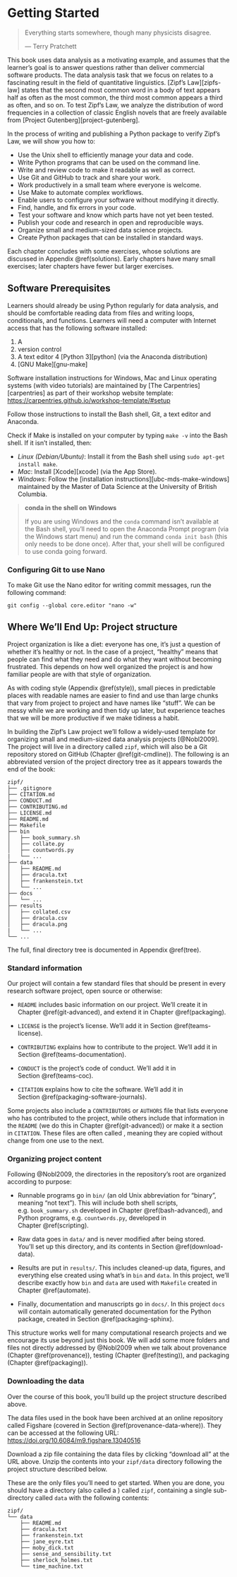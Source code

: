 # Getting Started {#getting-started}

> Everything starts somewhere, though many physicists disagree.
>
> --- Terry Pratchett\index{Pratchett,  Terry}

This book uses data analysis as a motivating example,
and assumes that the learner's goal is to answer questions
rather than deliver commercial software products.
The data analysis task that we focus on
relates to a fascinating result in the field of quantitative linguistics.
[Zipf's Law][zipfs-law] states that the second most common word in a body of text
appears half as often as the most common,
the third most common appears a third as often, and so on.
To test Zipf's Law,
we analyze the distribution of word frequencies
in a collection of classic English novels
that are freely available from [Project Gutenberg][project-gutenberg].

In the process of writing and publishing a Python package to verify Zipf's Law,
we will show you how to:

-   Use the Unix shell to efficiently manage your data and code.
-   Write Python programs that can be used on the command line.
-   Write and review code to make it readable as well as correct.
-   Use Git and GitHub to track and share your work.
-   Work productively in a small team where everyone is welcome.
-   Use Make to automate complex workflows.
-   Enable users to configure your software without modifying it directly.
-   Find, handle, and fix errors in your code.
-   Test your software and know which parts have not yet been tested.
-   Publish your code and research in open and reproducible ways.
-   Organize small and medium-sized data science projects.
-   Create Python packages that can be installed in standard ways.

Each chapter concludes with some exercises,
whose solutions are discussed in Appendix \@ref(solutions).
Early chapters have many small exercises;
later chapters have fewer but larger exercises.

## Software Prerequisites {#install-software}

Learners should already be using Python regularly for data analysis,
and should be comfortable reading data from files
and writing loops, conditionals, and functions.
Learners will need a computer with Internet access
that has the following software installed:

1. A \gref{Bash shell}{shell}
2. \gref{Git}{git} version control
3. A text editor
4 [Python 3][python] (via the Anaconda distribution)
5. [GNU Make][gnu-make]

Software installation instructions for Windows, Mac and Linux operating systems
(with video tutorials) are maintained by [The Carpentries][carpentries]
as part of their workshop website template:  
<https://carpentries.github.io/workshop-template/#setup>

Follow those instructions to install the Bash shell, Git, a text editor and Anaconda.

Check if Make is installed on your computer by typing `make -v` into the Bash
shell. If it isn't installed, then:

- *Linux (Debian/Ubuntu)*: Install it from the Bash shell using `sudo apt-get install make`.
- *Mac*: Install [Xcode][xcode] (via the App Store).
- *Windows*: Follow the [installation instructions][ubc-mds-make-windows] maintained by the
  Master of Data Science at the University of British Columbia.

> **conda in the shell on Windows**
>
> If you are using Windows and the `conda` command isn't available at the Bash shell,
> you'll need to open the Anaconda Prompt program (via the Windows start menu)
> and run the command `conda init bash` (this only needs to be done once).
> After that, your shell will be configured to use conda going forward.

### Configuring Git to use Nano {#install-git-nano}

To make Git use the Nano editor for writing commit messages,
run the following command:

```shell
git config --global core.editor "nano -w"
```

## Where We'll End Up: Project structure {#intro-structure}

Project organization is like a diet:
everyone has one,
it's just a question of whether it's healthy or not.
In the case of a project,
"healthy" means that people can find what they need and do what they want without becoming frustrated.
This depends on how well organized the project is
and how familiar people are with that style of organization.

As with coding style (Appendix \@ref(style)),
small pieces in predictable places with readable names are easier to find and use
than large chunks that vary from project to project and have names like "stuff".
We can be messy while we are working and then tidy up later,
but experience teaches that we will be more productive if we make tidiness a habit.  

In building the Zipf's Law project we'll follow 
a widely-used template
for organizing small and medium-sized data analysis projects [@Nobl2009].
The project will live in a directory called `zipf`, 
which will also be a Git repository stored on GitHub (Chapter \@ref(git-cmdline)).
The following is an abbreviated version of the project directory tree
as it appears towards the end of the book:

```text
zipf/
├── .gitignore
├── CITATION.md
├── CONDUCT.md
├── CONTRIBUTING.md   
├── LICENSE.md   
├── README.md
├── Makefile   
├── bin   
│   ├── book_summary.sh   
│   ├── collate.py   
│   ├── countwords.py   
|   └── ...    
├── data
│   ├── README.md   
│   ├── dracula.txt  
│   ├── frankenstein.txt  
│   └── ...   
├── docs
│   └── ...
├── results
│   ├── collated.csv
│   ├── dracula.csv
│   ├── dracula.png
|   └── ...
└── ...
```

The full, final directory tree is documented in Appendix \@ref(tree).

### Standard information {#intro-boilerplate}

Our project will contain a few standard files
that should be present in every research software project,
open source or otherwise:

-   `README` includes basic information on our project.
     We'll create it in Chapter \@ref(git-advanced), 
     and extend it in Chapter \@ref(packaging).

-   `LICENSE` is the project's license. We'll add it in Section \@ref(teams-license).

-   `CONTRIBUTING` explains how to contribute to the project. We'll add it in Section \@ref(teams-documentation).

-   `CONDUCT` is the project's code of conduct. We'll add it in Section \@ref(teams-coc).

-   `CITATION` explains how to cite the software. We'll add it in Section \@ref(packaging-software-journals).

Some projects also include a `CONTRIBUTORS` or `AUTHORS` file that
lists everyone who has contributed to the project,
while others include that information in the `README` (we do this in Chapter \@ref(git-advanced))
or make it a section in `CITATION`.
These files are often called \gref{boilerplate}{boilerplate},
meaning they are copied without change from one use to the next.

### Organizing project content {#intro-organize}

Following @Nobl2009, 
the directories in the repository's root are organized according to purpose:

-   Runnable programs go in `bin/`
    (an old Unix abbreviation for "binary", meaning "not text").
    This will include both shell scripts, 
    e.g. `book_summary.sh` developed in Chapter \@ref(bash-advanced), 
    and Python programs, 
    e.g. `countwords.py`, developed in Chapter \@ref(scripting).

-   Raw data goes in `data/` 
    and is never modified after being stored.  
    You'll set up this directory, 
    and its contents in Section \@ref(download-data).  

-   Results are put in `results/`.
    This includes cleaned-up data,
    figures,
    and everything else created using what's in `bin` and `data`.
    In this project, 
    we'll describe exactly how `bin` and `data` are used 
    with `Makefile` created in Chapter \@ref(automate).

-   Finally, 
    documentation and manuscripts go in `docs/`.
    In this project `docs` will contain automatically generated
    documentation for the Python package, created in 
    Section \@ref(packaging-sphinx).

This structure works well for many computational research projects and
we encourage its use beyond just this book. 
We will add some more folders and files  not directly addressed by @Nobl2009
when we talk about provenance (Chapter \@ref(provenance)),
testing (Chapter \@ref(testing)),
and packaging (Chapter \@ref(packaging)).

### Downloading the data {#download-data}

Over the course of this book,
you'll build up the project structure described above.

The data files used in the book have been archived
at an online repository called Figshare (covered in Section \@ref(provenance-data-where)).
They can be accessed at the following URL:  
<https://doi.org/10.6084/m9.figshare.13040516>

Download a zip file containing the data files by clicking "download all" at the URL above.
Unzip the contents into your `zipf/data` directory
following the project structure described below.

These are the only files you'll need to get started.
When you are done,
you should have a directory (also called a \gref{folder}{folder}) 
called `zipf`,
containing a single sub-directory called `data`
with the following contents:

```text
zipf/
└── data
    ├── README.md
    ├── dracula.txt
    ├── frankenstein.txt
    ├── jane_eyre.txt
    ├── moby_dick.txt
    ├── sense_and_sensibility.txt
    ├── sherlock_holmes.txt
    └── time_machine.txt
```
